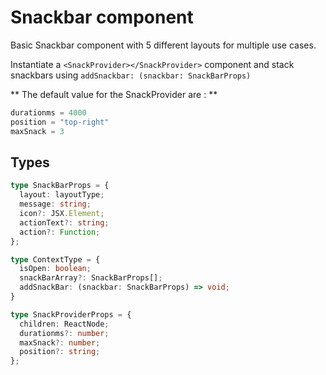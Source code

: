 
<Meta title="Components/Interface/Snackbar/Overview" />

<style>{`

`}</style>


# Snackbar component

Basic Snackbar component with 5 different layouts for multiple use cases.

Instantiate a ` <SnackProvider></SnackProvider> ` component and  stack snackbars using  ` addSnackbar: (snackbar: SnackBarProps) `

** The default value for the SnackProvider are : ** 

```javascript
durationms = 4000
position = "top-right"
maxSnack = 3 
```

## Types

```typescript
type SnackBarProps = {
  layout: layoutType;
  message: string;
  icon?: JSX.Element;
  actionText?: string;
  action?: Function;
};

type ContextType = {
  isOpen: boolean;
  snackBarArray?: SnackBarProps[];
  addSnackBar: (snackbar: SnackBarProps) => void;
}

type SnackProviderProps = {
  children: ReactNode;
  durationms?: number;
  maxSnack?: number;
  position?: string;
};
```

<Canvas>
<Story id="components-interface-snackbar--example" />
</Canvas>